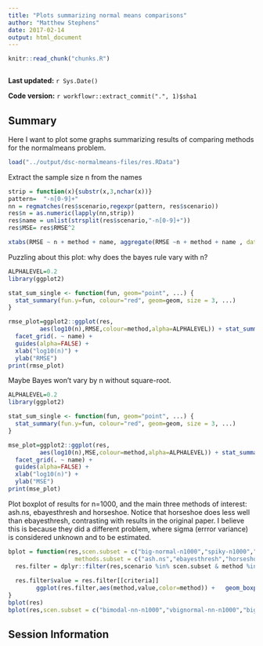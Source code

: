 ```yaml
---
title: "Plots summarizing normal means comparisons"
author: "Matthew Stephens"
date: 2017-02-14
output: html_document
---
```


```r
knitr::read_chunk("chunks.R")
```

```r
```

**Last updated:** `r Sys.Date()`

**Code version:** `r workflowr::extract_commit(".", 1)$sha1`


## Summary

Here I want to plot some graphs summarizing results of comparing methods for the normalmeans problem.

```r
load("../output/dsc-normalmeans-files/res.RData")
```


Extract the sample size n from the names
```r
strip = function(x){substr(x,3,nchar(x))}
pattern=  "-n[0-9]+"
nn = regmatches(res$scenario,regexpr(pattern, res$scenario))
res$n = as.numeric(lapply(nn,strip))
res$name = unlist(strsplit(res$scenario,"-n[0-9]+")) 
res$MSE= res$RMSE^2
```

```r
xtabs(RMSE ~ n + method + name, aggregate(RMSE ~n + method + name , data=res, FUN=mean))

```

Puzzling about this plot: why does the bayes rule vary with n?
```r
ALPHALEVEL=0.2
library(ggplot2)

stat_sum_single <- function(fun, geom="point", ...) {
  stat_summary(fun.y=fun, colour="red", geom=geom, size = 3, ...)
}

rmse_plot=ggplot2::ggplot(res,
         aes(log10(n),RMSE,colour=method,alpha=ALPHALEVEL)) + stat_summary(fun.y=mean,geom="line") + 
  facet_grid(. ~ name) + 
  guides(alpha=FALSE) +
  xlab("log10(n)") +
  ylab("RMSE") 
print(rmse_plot)
```

Maybe Bayes won't vary by n without square-root.
```r
ALPHALEVEL=0.2
library(ggplot2)

stat_sum_single <- function(fun, geom="point", ...) {
  stat_summary(fun.y=fun, colour="red", geom=geom, size = 3, ...)
}

mse_plot=ggplot2::ggplot(res,
         aes(log10(n),MSE,colour=method,alpha=ALPHALEVEL)) + stat_summary(fun.y=mean,geom="line") + 
  facet_grid(. ~ name) + 
  guides(alpha=FALSE) +
  xlab("log10(n)") +
  ylab("MSE") 
print(mse_plot)
```

Plot boxplot of results for n=1000, and the main three methods of interest: ash.ns, ebayesthresh and horseshoe. Notice that horseshoe does less well than ebayesthresh, contrasting with results
in the original paper. I believe this is because they did a different problem, where sigma (errror variance) is considered unknown and to be estimated. 
```r
bplot = function(res,scen.subset = c("big-normal-n1000","spiky-n1000","near-normal-n1000","flat-top-n1000"),
                   methods.subset = c("ash.ns","ebayesthresh","horseshoe"), criteria="MSE"){
  res.filter = dplyr::filter(res,scenario %in% scen.subset & method %in% methods.subset)
  
  res.filter$value = res.filter[[criteria]] 
        ggplot(res.filter,aes(method,value,color=method)) +   geom_boxplot() + facet_grid(.~scenario)
}
bplot(res)
bplot(res,scen.subset = c("bimodal-nn-n1000","vbignormal-nn-n1000","big-normal-nn-n1000","near-normal-nn-n1000","flat-top-nn-n1000"))
```

## Session Information

```r
```
